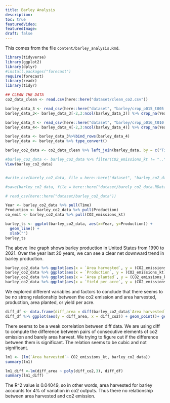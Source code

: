 ```yaml
---
title: Barley Analysis
description:
toc: true
featuredVideo:
featuredImage:
draft: false
---
```

 
This comes from the file `content/barley_analysis.Rmd`.

```r
library(tidyverse)
library(ggplot2)
library(dplyr)
#install.packages("forecast")
require(forecast)
library(readr)
library(tidyr)
```

```r
## CLEAN THE DATA
co2_data_clean <- read.csv(here::here("dataset/clean_co2.csv"))

```


```r
barley_data_3 <- read_csv(here::here("dataset", "barley/crop_p015_t005.csv"),skip = 5)
barley_data_3<- barley_data_3[-2,3:ncol(barley_data_3)] %>% drop_na(Year) %>% head(-1)

barley_data_4 <- read_csv(here::here("dataset", "barley/crop_p016_t010.csv"),skip = 5)
barley_data_4<- barley_data_4[-2,3:ncol(barley_data_4)] %>% drop_na(Year) %>% head(-1)

barley_data <- barley_data_3%>%bind_rows(barley_data_4) 
barley_data <- barley_data %>% type_convert()

barley_co2_data <- co2_data_clean %>% left_join(barley_data, by = c("Time" = "Year"))

#barley_co2_data <- barley_co2_data %>% filter(CO2_emissions_kt != "..") %>% type_convert()
View(barley_co2_data)


#write_csv(barely_co2_data, file = here::here("dataset", "barley_co2_data"))

#save(barley_co2_data, file = here::here("dataset/barely_co2_data.RData"))
```

```r
# read_csv(here::here("dataset/barley_co2_data"))

Year <- barley_co2_data %>% pull(Time)
Production <- barley_co2_data %>% pull(Production)
co_emit <- barley_co2_data %>% pull(CO2_emissions_kt)

barley_ts <- ggplot(barley_co2_data, aes(x=Year, y=Production)) +
  geom_line() +
  xlab("")
barley_ts

```
The above line graph shows barley production in United States from 1990 to 2021. Over the year last 20 years, we can see a clear net downward trend in barley production.




```r
barley_co2_data %>% ggplot(aes(x = `Area harvested`, y = (CO2_emissions_kt))) + geom_point() + geom_smooth()
barley_co2_data %>% ggplot(aes(x = `Production`, y = (CO2_emissions_kt))) + geom_point() + geom_smooth()
barley_co2_data %>% ggplot(aes(x = `Area planted`, y = (CO2_emissions_kt))) + geom_point() + geom_smooth()
barley_co2_data %>% ggplot(aes(x = `Yield per acre`, y = (CO2_emissions_kt))) + geom_point() + geom_smooth()

```
We explored different variables and factors to conclude that there seems to be no strong relationship between the co2 emission and area harvested, production, area planted, or yield per acre. 

```r
diff_df <- data.frame(diff_area = diff(barley_co2_data$`Area harvested`), diff_co2 = diff(barley_co2_data$CO2_emissions_kt) )
diff_df %>% ggplot(aes(y = diff_area, x = diff_co2)) + geom_point()+ geom_smooth()
```
There seems to be a weak correlation between diff data. We are using diff to compute the difference between pairs of consecutive elements of co2 emission and barely area harvest. We trying to figure out if the difference between them is significant.  The relation seems to be cubic and not significant. 

```r
lm1 <- (lm(`Area harvested`~ CO2_emissions_kt, barley_co2_data)) 
summary(lm1)

lm1_diff <-lm(diff_area ~ poly(diff_co2,3), diff_df)
summary(lm1_diff)

```
The R^2 value is 0.04049, so in other words, area harvested for barley accounts for 4% of variation in co2 outputs. Thus there no relationship between area harvested and co2 emission.



